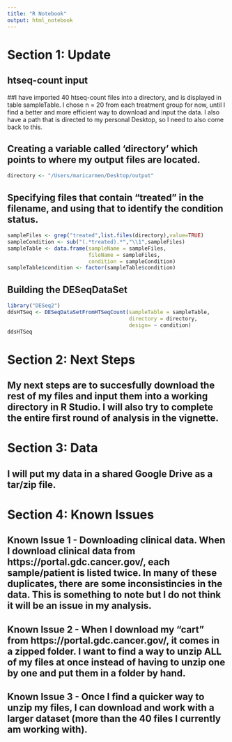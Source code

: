 ```yaml
---
title: "R Notebook"
output: html_notebook
---
```

# Section 1: Update

## htseq-count input
##I have imported 40 htseq-count files into a directory, and is displayed in table sampleTable. I chose n = 20 from each treatment group for now, until I find a better and more efficient way to download and input the data. I also have a path that is directed to my personal Desktop, so I need to also come back to this.

## Creating a variable called 'directory' which points to where my output files are located.
```r
directory <- "/Users/maricarmen/Desktop/output"
```

## Specifying files that contain "treated" in the filename, and using that to identify the condition status.
```r
sampleFiles <- grep("treated",list.files(directory),value=TRUE)
sampleCondition <- sub("(.*treated).*","\\1",sampleFiles)
sampleTable <- data.frame(sampleName = sampleFiles,
                          fileName = sampleFiles,
                          condition = sampleCondition)
sampleTable$condition <- factor(sampleTable$condition)
```

## Building the DESeqDataSet
```r
library("DESeq2")
ddsHTSeq <- DESeqDataSetFromHTSeqCount(sampleTable = sampleTable,
                                       directory = directory,
                                       design= ~ condition)
ddsHTSeq
```

# Section 2: Next Steps
## My next steps are to succesfully download the rest of my files and input them into a working directory in R Studio. I will also try to complete the entire first round of analysis in the vignette. 


# Section 3: Data
## I will put my data in a shared Google Drive as a tar/zip file.

# Section 4: Known Issues
## Known Issue 1 - Downloading clinical data. When I download clinical data from https://portal.gdc.cancer.gov/, each sample/patient is listed twice. In many of these duplicates, there are some inconsistincies in the data. This is something to note but I do not think it will be an issue in my analysis.

## Known Issue 2 - When I download my "cart" from https://portal.gdc.cancer.gov/, it comes in a zipped folder. I want to find a way to unzip ALL of my files at once instead of having to unzip one by one and put them in a folder by hand.

## Known Issue 3 - Once I find a quicker way to unzip my files, I can download and work with a larger dataset (more than the 40 files I currently am working with).
